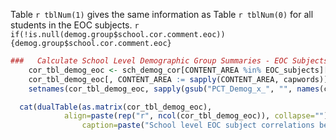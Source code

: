 Table `r tblNum(1)` gives the same information as Table `r tblNum(0)` for all students in the EOC subjects. `r if(!is.null(demog.group$school.cor.comment.eoc)) {demog.group$school.cor.comment.eoc}`


```r
###   Calculate School Level Demographic Group Summaries - EOC Subjects
	cor_tbl_demog_eoc <- sch_demog_cor[CONTENT_AREA %in% EOC_subjects][order(match(CONTENT_AREA, EOC_subjects))]
	cor_tbl_demog_eoc[, CONTENT_AREA := sapply(CONTENT_AREA, capwords)]
	setnames(cor_tbl_demog_eoc, sapply(gsub("PCT_Demog_x_", "", names(cor_tbl_demog_eoc)), capwords))

  cat(dualTable(as.matrix(cor_tbl_demog_eoc),
  			align=paste(rep("r", ncol(cor_tbl_demog_eoc)), collapse=""),
				caption=paste("School level EOC subject correlations between mean SGPs and percent",  demog.group$label)))
```

